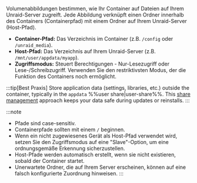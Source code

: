 Volumenabbildungen bestimmen, wie Ihr Container auf Dateien auf Ihrem Unraid-Server zugreift. Jede Abbildung verknüpft einen Ordner innerhalb des Containers (Containerpfad) mit einem Ordner auf Ihrem Unraid-Server (Host-Pfad).

- **Container-Pfad:** Das Verzeichnis im Container (z.B. `/config` oder `/unraid_media`).
- **Host-Pfad:** Das Verzeichnis auf Ihrem Unraid-Server (z.B. `/mnt/user/appdata/myapp`).
- **Zugriffsmodus:** Steuert Berechtigungen - Nur-Lesezugriff oder Lese-/Schreibzugriff. Verwenden Sie den restriktivsten Modus, der die Funktion des Containers noch ermöglicht.

:::tip[Best Praxis]
Store application data (settings, libraries, etc.) outside the container, typically in the `appdata` %%user share|user-share%%. This [share management](../../../manage-storage/shares.mdx) approach keeps your data safe during updates or reinstalls.
:::

:::note
- Pfade sind case-sensitiv.
- Containerpfade sollten mit einem `/` beginnen.
- Wenn ein nicht zugewiesenes Gerät als Host-Pfad verwendet wird, setzen Sie den Zugriffsmodus auf eine "Slave"-Option, um eine ordnungsgemäße Erkennung sicherzustellen.
- Host-Pfade werden automatisch erstellt, wenn sie nicht existieren, sobald der Container startet.
- Unerwartete Ordner, die auf Ihrem Server erscheinen, können auf eine falsch konfigurierte Zuordnung hinweisen.
:::
